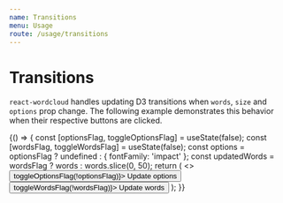```yaml
---
name: Transitions
menu: Usage
route: /usage/transitions
---
```




# Transitions

`react-wordcloud` handles updating D3 transitions when `words`, `size` and `options` prop change. The following example demonstrates this behavior when their respective buttons are clicked.

<Playground>
  {() => {
    const [optionsFlag, toggleOptionsFlag] = useState(false);
    const [wordsFlag, toggleWordsFlag] = useState(false);
    const options = optionsFlag ? undefined : { fontFamily: 'impact' };
    const updatedWords = wordsFlag ? words : words.slice(0, 50);
    return (
      <>
        <button onClick={() => toggleOptionsFlag(!optionsFlag)}>
          Update options
        </button>
        <button onClick={() => toggleWordsFlag(!wordsFlag)}>
          Update words
        </button>
        <ReactWordcloud words={updatedWords} options={options} />
      </>
    );
  }}
</Playground>

